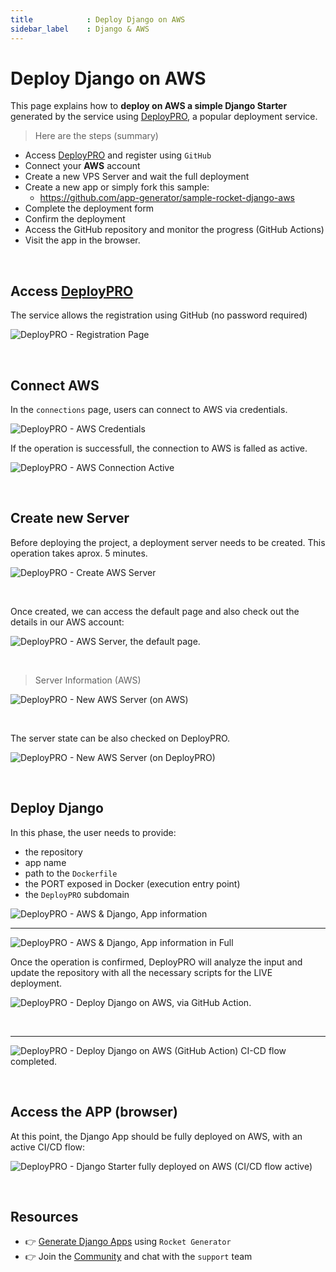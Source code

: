 ```yaml
---
title            : Deploy Django on AWS
sidebar_label    : Django & AWS
---
```


# Deploy Django on AWS

This page explains how to **deploy on AWS a simple Django Starter** generated by the service using [DeployPRO](https://deploypro.dev/), a popular deployment service. 

> Here are the steps (summary)

- Access [DeployPRO](https://deploypro.dev/) and register using `GitHub`
- Connect your **AWS** account
- Create a new VPS Server and wait the full deployment 
- Create a new app or simply fork this sample:
  - https://github.com/app-generator/sample-rocket-django-aws
- Complete the deployment form
- Confirm the deployment 
- Access the GitHub repository and monitor the progress (GitHub Actions)
- Visit the app in the browser. 

<br />

## Access [DeployPRO](https://deploypro.dev/)

The service allows the registration using GitHub (no password required)

![DeployPRO - Registration Page](https://user-images.githubusercontent.com/51854817/263670395-cf095113-c0b1-44ab-91ef-1ca4fc871ead.jpg)
 
<br />

## Connect AWS 

In the `connections` page, users can connect to AWS via credentials. 

![DeployPRO - AWS Credentials](https://user-images.githubusercontent.com/51854817/263670354-2b1dd20b-4874-49f7-a97a-44f8703bb27d.jpg)

If the operation is successfull, the connection to AWS is falled as active. 

![DeployPRO - AWS Connection Active](https://user-images.githubusercontent.com/51070104/263734577-6c32142f-0d88-4d52-8680-1bcc725c376b.png)

<br />

## Create new Server 

Before deploying the project, a deployment server needs to be created. This operation takes aprox. 5 minutes. 

![DeployPRO - Create AWS Server](https://user-images.githubusercontent.com/51854817/263670373-dd12a0da-48b9-4954-8440-3768bdd97083.jpg)

<br />

Once created, we can access the default page and also check out the details in our AWS account: 

![DeployPRO - AWS Server, the default page.](https://user-images.githubusercontent.com/51854817/263670388-5f9d2579-2112-4f12-afe8-e19017c9ee8b.jpg)

<br />

> Server Information (AWS) 

![DeployPRO - New AWS Server (on AWS)](https://user-images.githubusercontent.com/51854817/263670337-91e8bb53-59c3-4256-b25b-76b178c68f1c.jpg)

<br />

The server state can be also checked on DeployPRO. 

![DeployPRO - New AWS Server (on DeployPRO)](https://user-images.githubusercontent.com/51070104/264061233-a464745e-d89e-4cb5-b6c8-7f6e6dffc406.png)

<br />

## Deploy Django

In this phase, the user needs to provide:

- the repository 
- app name 
- path to the `Dockerfile` 
- the PORT exposed in Docker (execution entry point)
- the `DeployPRO` subdomain 

![DeployPRO - AWS & Django, App information](https://user-images.githubusercontent.com/51854817/263670396-d5a7f163-e637-4289-a7a2-2359825ef941.jpg)

---

![DeployPRO - AWS & Django, App information in Full](https://user-images.githubusercontent.com/51854817/263670408-e3494989-0e24-4acb-98ea-1b99ded04900.jpg)

Once the operation is confirmed, DeployPRO will analyze the input and update the repository with all the necessary scripts for the LIVE deployment. 

![DeployPRO - Deploy Django on AWS, via GitHub Action.](https://user-images.githubusercontent.com/51070104/263740098-12517c63-b809-4615-b8b1-b2d45f6fa6d9.png)

<br />

---

![DeployPRO - Deploy Django on AWS (GitHub Action) CI-CD flow completed.](https://user-images.githubusercontent.com/51070104/263740916-c63215b1-a476-4377-81f6-78da3e17de74.png)

<br />

## Access the APP (browser)

At this point, the Django App should be fully deployed on AWS, with an active CI/CD flow: 

![DeployPRO - Django Starter fully deployed on AWS (CI/CD flow active)](https://user-images.githubusercontent.com/51854817/263670401-214ac050-69c2-472d-96f4-b914dc464e6f.jpg)

<br />

## Resources

- 👉 [Generate Django Apps](https://app-generator.dev/) using `Rocket Generator`
- 👉 Join the [Community](https://discord.gg/fZC6hup) and chat with the `support` team 
